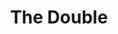 ---
title: "The Double"
bookCover: "/assets/book-covers/the-double.jpg"
slug: "the-double"
bookAuthor: "Dostoyevski"
rating: 5
done: false
tags: []
summary: false
detailedNotes: false
amazonLink: ""
amazonAffiliateLink: ""
---